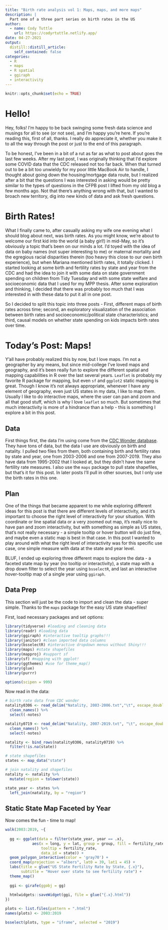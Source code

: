 ```yaml
---
title: "Birth rate analysis vol 1: Maps, maps, and more maps"
description: |
  Part one of a three part series on birth rates in the US
author:
  - name: Cody Tuttle
    url: https://codyrtuttle.netlify.app/
date: 04-27-2021
output:
  distill::distill_article:
    self_contained: false
categories:
  - R
  - maps
  - R spatial
  - ggiraph
  - interactivity
---
```



```r
knitr::opts_chunk$set(echo = TRUE)
```

# Hello!

Hey, folks! I'm happy to be back swinging some fresh data science and musings for all to see (or not see), and I'm happy you're here. If you're reading this, first of all, thanks. I really do appreciate it, whether you make it to all the way through the post or just to the end of this paragraph. 

To be honest, I've been in a bit of a rut as far as what to post about goes the last few weeks. After my last post, I was originally thinking that I'd explore some COVID data that the CDC released not too far back. When that turned out to be a bit too unwieldy for my poor little MacBook Air to handle, I thought about going down the housing/mortgage data route, but I realized after a bit that the questions I was interested in asking would be pretty similar to the types of questions in the CFPB post I lifted from my old blog a few months ago. Not that there's anything wrong with that, but I wanted to broach new territory, dig into new kinds of data and ask fresh questions. 

# Birth Rates!

What I finally came to, after casually asking my wife one evening what I should blog about next, was birth rates. As you might know, we're about to welcome our first kid into the world (a baby girl!) in mid-May, so it's obviously a topic that's been on our minds a lot. I'd toyed with the idea of data on baby names (not super interesting to me) or maternal mortality and the egregious racial disparities therein (too heavy this close to our own birth experience), but when Mariana mentioned birth rates, it totally clicked. 
I started looking at some birth and fertility rates by state and year from the CDC and had the idea to join it with some data on state government spending on children from Tidy Tuesday and with some state welfare and socioeconomic data that I used for my MPP thesis. After some exploration and thinking, I decided that there was probably too much that I was interested in with these data to put it all in one post. 

So I decided to split this topic into three posts - First, different maps of birth rates across time; second, an exploratory visualization of the association between birth rates and socioeconomic/political state characteristics; and third, causal models on whether state spending on kids impacts birth rates over time. 

# Today's Post: Maps!

Y'all have probably realized this by now, but I love maps. I'm not a geographer by any means, but since mid-college I've loved maps and geography, and it's been really fun to explore the different spatial and mapping capabilities in R over the last several years. `Leaflet` is probably my favorite R package for mapping, but even `sf` and `ggplot2` static mapping is great. Though I know it's not always appropriate, whenever I have any element of geography, even just US states in my data, I like to map them. Usually I like to do interactive maps, where the user can pan and zoom and all that good stuff, which is why I love `leaflet` so much. But sometimes that much interactivity is more of a hindrance than a help - this is something I explore a bit in this post. 

## Data

First things first, the data I'm using come from the [CDC Wonder database](https://wonder.cdc.gov). They have tons of data, but the data I use are obviously on birth and natality. I pulled two files from them, both containing birth and fertility rates by state and year, one from 2003-2006 and one from 2007-2019. They also have data from 1995-2002 that I looked at, but they didn't have the same fertility rate measures. I also use the `maps` package to pull state shapefiles, but that's it for this post. In later posts I'll pull in other sources, but I only use the birth rates in this one. 

## Plan 

One of the things that became apparent to me while exploring different ideas for this post is that there are different levels of interactivity, and it's important to choose the right level of interactivity for your situation. With coordinate or line spatial data or a very zoomed out map, it's really nice to have pan and zoom interactivity, but with something as simple as US states, that's not really necessary - a simple tooltip or hover button will do just fine, and maybe even a static map is best in that case. In this post I wanted to play around with what the right level of interactivity was for this specific use case, one simple measure with data at the state and year level. 

BLUF, I ended up exploring three different maps to explore the data - a faceted state map by year (no tooltip or interactivity), a state map with a drop down filter to select the year using `bsselectR`, and last an interactive hover-tooltip map of a single year using `ggiraph`. 

## Data Prep

This section will just be the code to import and clean the data - super simple. Thanks to the `maps` package for the easy US state shapefiles!

First, load necessary packages and set options:

```r
library(tidyverse) #loading and cleaning data
library(readr) #loading data
library(ggiraph) #interactive tooltip graphs!!!
library(janitor) #clean imported data columns
library(bsselectR) #interactive dropdown menus without Shiny!!!
library(maps) #state shapefiles
library(mapproj) #support sf
library(sf) #mapping with ggplot!
library(ggthemes) #use for theme_map()
library(glue)
library(purrr)

options(scipen = 999)
```

Now read in the data:

```r

# birth rate data from CDC wonder
natality0306 <- read_delim("Natality, 2003-2006.txt","\t", escape_double = FALSE, trim_ws = TRUE) %>% 
  clean_names() %>% 
  select(-notes)

natality0719 <- read_delim("Natality, 2007-2019.txt", "\t", escape_double = FALSE, trim_ws = TRUE)%>% 
  clean_names() %>% 
  select(-notes)

natality <- bind_rows(natality0306, natality0719) %>% 
  filter(!is.na(state))

# state shapefiles 
states <- map_data("state")

# join natality and shapefiles
natality <- natality %>% 
  mutate(region = tolower(state))

state_year <- states %>% 
  left_join(natality, by = "region")
```

## Static State Map Faceted by Year

Now comes the fun - time to map!

```r
walk(2003:2019, ~{
  
  gg <- ggplot(data = filter(state_year, year == .x),
            aes(x = long, y = lat, group = group, fill = fertility_rate, 
                tooltip = fertility_rate, 
                data_id = state)) +
  geom_polygon_interactive(color = 'gray70') +
  coord_map(projection = "albers", lat0 = 39, lat1 = 45) +
  labs(title = glue("US State Fertility Rate by State, {.x}"), 
       subtitle = "Hover over state to see fertility rate") +
  theme_map()
  
  ggi <- girafe(ggobj = gg)
  
  htmlwidgets::saveWidget(ggi, file = glue("{.x}.html"))
})
```

```r
plots <- list.files(pattern = ".html")
names(plots) <- 2003:2019

bsselect(plots, type = "iframe", selected = "2019")
```


